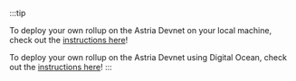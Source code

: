 :::tip 

To deploy your own rollup on the Astria Devnet on your local machine, check out the
[instructions here](/docs/local-rollup/introduction/)!

To deploy your own rollup on the Astria Devnet using Digital Ocean, check out the
[instructions here](/docs/cloud-rollup/digital-ocean/)!
:::
